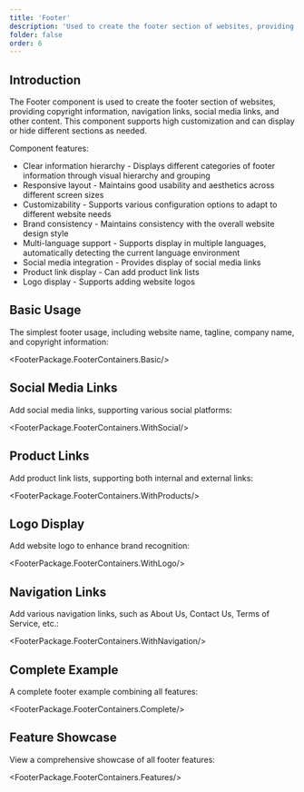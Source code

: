 ```yaml
---
title: 'Footer'
description: 'Used to create the footer section of websites, providing copyright information, navigation links, social media links, and other content'
folder: false
order: 6
---
```



## Introduction

The Footer component is used to create the footer section of websites, providing copyright information, navigation links, social media links, and other content. This component supports high customization and can display or hide different sections as needed.

Component features:
- Clear information hierarchy - Displays different categories of footer information through visual hierarchy and grouping
- Responsive layout - Maintains good usability and aesthetics across different screen sizes
- Customizability - Supports various configuration options to adapt to different website needs
- Brand consistency - Maintains consistency with the overall website design style
- Multi-language support - Supports display in multiple languages, automatically detecting the current language environment
- Social media integration - Provides display of social media links
- Product link display - Can add product link lists
- Logo display - Supports adding website logos

## Basic Usage

The simplest footer usage, including website name, tagline, company name, and copyright information:

<FooterPackage.FooterContainers.Basic/>

## Social Media Links

Add social media links, supporting various social platforms:

<FooterPackage.FooterContainers.WithSocial/>

## Product Links

Add product link lists, supporting both internal and external links:

<FooterPackage.FooterContainers.WithProducts/>

## Logo Display

Add website logo to enhance brand recognition:

<FooterPackage.FooterContainers.WithLogo/>

## Navigation Links

Add various navigation links, such as About Us, Contact Us, Terms of Service, etc.:

<FooterPackage.FooterContainers.WithNavigation/>

## Complete Example

A complete footer example combining all features:

<FooterPackage.FooterContainers.Complete/>

## Feature Showcase

View a comprehensive showcase of all footer features:

<FooterPackage.FooterContainers.Features/>

